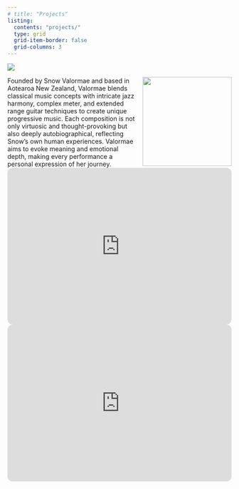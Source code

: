 ```yaml
---
# title: "Projects"
listing: 
  contents: "projects/"
  type: grid
  grid-item-border: false
  grid-columns: 3
---
```


![](assets/valormae-logo.png){fig-alt="headshot" fig-align="center"}

![](assets/awards/UO2024WinnerButton-1.png){style="float: right; margin-left: 15px" fig-alt="headshot" fig-align="center" width="200"}


Founded by Snow Valormae and based in Aotearoa New Zealand, Valormae blends classical music concepts with intricate jazz harmony, complex meter, and extended range guitar techniques to create unique progressive music. Each composition is not only virtuosic and thought-provoking but also deeply autobiographical, reflecting Snow’s own human experiences. Valormae aims to evoke meaning and emotional depth, making every performance a personal expression of her journey.
<iframe style="border-radius:12px" src="https://open.spotify.com/embed/track/08ynbFNVDeA2ST1pPRv7Iy?utm_source=generator&theme=0" width="100%" height="352" frameBorder="0" allowfullscreen="" allow="autoplay; clipboard-write; encrypted-media; fullscreen; picture-in-picture" loading="lazy"></iframe>
<iframe style="border-radius:12px" src="https://open.spotify.com/embed/track/4MunqwAAseDQMIznA3KHOq?utm_source=generator&theme=0" width="100%" height="352" frameBorder="0" allowfullscreen="" allow="autoplay; clipboard-write; encrypted-media; fullscreen; picture-in-picture" loading="lazy"></iframe>